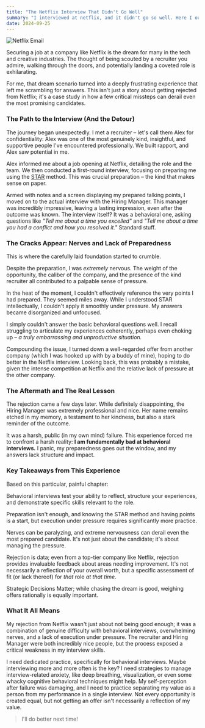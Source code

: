```yaml
---
title: "The Netflix Interview That Didn't Go Well"
summary: "I interviewed at netflix, and it didn't go so well. Here I outline the problems I had."
date: 2024-09-25
---
```


![Netflix Email](/netflix.png)

Securing a job at a company like Netflix is the dream for many in the tech and creative industries. The thought of being scouted by a recruiter you admire, walking through the doors, and potentially landing a coveted role is exhilarating.

For me, that dream scenario turned into a deeply frustrating experience that left me scrambling for answers. This isn't just a story about getting rejected from Netflix; it's a case study in how a few critical missteps can derail even the most promising candidates.

### The Path to the Interview (And the Detour)

The journey began unexpectedly. I met a recruiter – let's call them Alex for confidentiality: Alex was one of the most genuinely kind, insightful, and supportive people I've encountered professionally. We built rapport, and Alex saw potential in me.

Alex informed me about a job opening at Netflix, detailing the role and the team. We then conducted a first-round interview, focusing on preparing me using the [STAR](https://en.wikipedia.org/wiki/Situation,_task,_action,_result) method. This was crucial preparation – the kind that makes sense on paper.

Armed with notes and a screen displaying my prepared talking points, I moved on to the actual interview with the Hiring Manager. This manager was incredibly impressive, leaving a lasting impression, even after the outcome was known. The interview itself? It was a behavioral one, asking questions like _"Tell me about a time you excelled"_ and _"Tell me about a time you had a conflict and how you resolved it."_ Standard stuff.

### The Cracks Appear: Nerves and Lack of Preparedness

This is where the carefully laid foundation started to crumble.

Despite the preparation, I was *extremely* nervous. The weight of the opportunity, the caliber of the company, and the presence of the kind recruiter all contributed to a palpable sense of pressure.

In the heat of the moment, I couldn't effectively reference the very points I had prepared. They seemed miles away. While I understood STAR intellectually, I couldn't apply it smoothly under pressure. My answers became disorganized and unfocused.

I simply couldn't answer the basic behavioral questions well. I recall struggling to articulate my experiences coherently, perhaps even choking up – _a truly embarrassing and unproductive situation._

Compounding the issue, I turned down a well-regarded offer from another company (which I was hooked up with by a buddy of mine), hoping to do better in the Netflix interview. Looking back, this was probably a mistake, given the intense competition at Netflix and the relative lack of pressure at the other company.

### The Aftermath and The Real Lesson

The rejection came a few days later. While definitely disappointing, the Hiring Manager was extremely professional and nice. Her name remains etched in my memory, a testament to her kindness, but also a stark reminder of the outcome.

It was a harsh, public (in my own mind) failure. This experience forced me to confront a harsh reality: **I am fundamentally bad at behavioral interviews.** I panic, my preparedness goes out the window, and my answers lack structure and impact.

### Key Takeaways from This Experience

Based on this particular, painful chapter:

Behavioral interviews test your ability to reflect, structure your experiences, and demonstrate specific skills relevant to the role.

Preparation isn't enough, and knowing the STAR method and having points is a start, but execution under pressure requires significantly more practice.

Nerves can be paralyzing, and extreme nervousness can derail even the most prepared candidate. It's not just about the candidate; it's about managing the pressure.

Rejection is data; even from a top-tier company like Netflix, rejection provides invaluable feedback about areas needing improvement. It's not necessarily a reflection of your overall worth, but a specific assessment of fit (or lack thereof) for *that* role *at that time*.

Strategic Decisions Matter; while chasing the dream is good, weighing offers rationally is equally important.

### What It All Means

My rejection from Netflix wasn't just about not being good enough; it was a combination of genuine difficulty with behavioral interviews, overwhelming nerves, and a lack of execution under pressure. The recruiter and Hiring Manager were both incredibly nice people, but the process exposed a critical weakness in my interview skills.

I need dedicated practice, specifically for behavioral interviews. Maybe interviewing more and more often is the key?
I need strategies to manage interview-related anxiety, like deep breathing, visualization, or even some whacky cognitive behavioral techniques might help.
My self-perception after failure was damaging, and I need to practice separating my value as a person from my performance in a single interview.
Not every opportunity is created equal, but not getting an offer isn't necessarily a reflection of my value.

> I'll do better next time!
